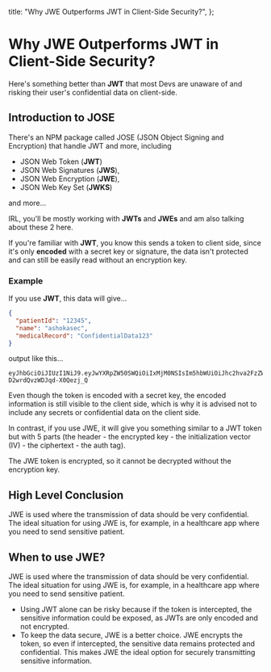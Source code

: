 
  title: "Why JWE Outperforms JWT in Client-Side Security?",
};

  <AshImage
    src="https://res.cloudinary.com/dxic5gitr/image/upload/v1726402086/jwt_azzke2.png"
    type="cover"
    width={1000}
    height={500}
    coverCreditTitle="PNG Wing"
    coverCreditLink="https://www.pngwing.com"
    alt="Preview Image"
  />

# Why JWE Outperforms JWT in Client-Side Security?

Here's something better than **JWT** that most Devs are unaware of and risking their user's confidential data on client-side.

## Introduction to JOSE

There's an NPM package called <AshLink href="https://www.npmjs.com/package/jose" target="_blank">JOSE</AshLink> (JSON Object Signing and Encryption) that handle JWT and more, including

- JSON Web Token (**JWT**)
- JSON Web Signatures (**JWS**),
- JSON Web Encryption (**JWE**),
- JSON Web Key Set (**JWKS**)

and more...

IRL, you'll be mostly working with **JWTs** and **JWEs** and am also talking about these 2 here.

If you're familiar with **JWT**, you know this sends a token to client side, since it's only **encoded** with a secret key or signature, the data isn't protected and can still be easily read without an encryption key.

### Example

If you use **JWT**, this data will give...

```json
{
  "patientId": "12345",
  "name": "ashokasec",
  "medicalRecord": "ConfidentialData123"
}
```

output like this...

```plaintext
eyJhbGciOiJIUzI1NiJ9.eyJwYXRpZW50SWQiOiIxMjM0NSIsIm5hbWUiOiJhc2hva2FzZWMiLCJtZWRpY2FsUmVjb3JkIjoiQ29uZmlkZW50aWFsRGF0YTEyMyJ9._qEpfAB2p5l8NjJ20Ys_-D2wrdQvzWDJqd-X0Qezj_Q
```

Even though the token is encoded with a secret key, the encoded information is still visible to the client side, which is why it is advised not to include any secrets or confidential data on the client side.

In contrast, if you use JWE, it will give you something similar to a JWT token but with 5 parts (the header - the encrypted key - the initialization vector (IV) - the ciphertext - the auth tag).

The JWE token is encrypted, so it cannot be decrypted without the encryption key.

## High Level Conclusion

JWE is used where the transmission of data should be very confidential. The ideal situation for using JWE is, for example, in a healthcare app where you need to send sensitive patient.

## When to use JWE?

JWE is used where the transmission of data should be very confidential. The ideal situation for using JWE is, for example, in a healthcare app where you need to send sensitive patient.

- Using JWT alone can be risky because if the token is intercepted, the sensitive information could be exposed, as JWTs are only encoded and not encrypted.
- To keep the data secure, JWE is a better choice. JWE encrypts the token, so even if intercepted, the sensitive data remains protected and confidential. This makes JWE the ideal option for securely transmitting sensitive information.